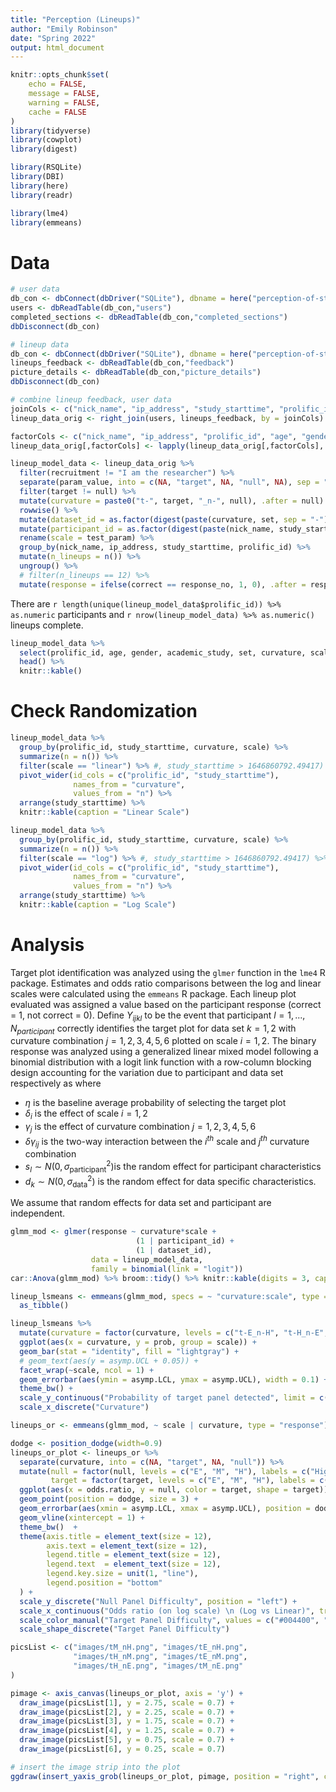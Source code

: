 ```yaml
---
title: "Perception (Lineups)"
author: "Emily Robinson"
date: "Spring 2022"
output: html_document
---
```


```r
knitr::opts_chunk$set(
	echo = FALSE,
	message = FALSE,
	warning = FALSE,
	cache = FALSE
)
library(tidyverse)
library(cowplot)
library(digest)

library(RSQLite)
library(DBI)
library(here)
library(readr)

library(lme4)
library(emmeans)
```

# Data

```r

# user data
db_con <- dbConnect(dbDriver("SQLite"), dbname = here("perception-of-statistical-graphics/databases/test-run/00_demographics_db.db"))
users <- dbReadTable(db_con,"users")
completed_sections <- dbReadTable(db_con,"completed_sections")
dbDisconnect(db_con)

# lineup data
db_con <- dbConnect(dbDriver("SQLite"), dbname = here("perception-of-statistical-graphics/databases/test-run/01_lineups_db.db"))
lineups_feedback <- dbReadTable(db_con,"feedback")
picture_details <- dbReadTable(db_con,"picture_details")
dbDisconnect(db_con)

# combine lineup feedback, user data
joinCols <- c("nick_name", "ip_address", "study_starttime", "prolific_id")
lineup_data_orig <- right_join(users, lineups_feedback, by = joinCols)

factorCols <- c("nick_name", "ip_address", "prolific_id", "age", "gender", "academic_study", "computer_mouse", "recruitment", "pic_id", "param_value", "set", "test_param", "conf_level")
lineup_data_orig[,factorCols] <- lapply(lineup_data_orig[,factorCols], factor)

lineup_model_data <- lineup_data_orig %>%
  filter(recruitment != "I am the researcher") %>%
  separate(param_value, into = c(NA, "target", NA, "null", NA), sep = "-") %>%
  filter(target != null) %>%
  mutate(curvature = paste0("t-", target, "_n-", null), .after = null) %>%
  rowwise() %>%
  mutate(dataset_id = as.factor(digest(paste(curvature, set, sep = "-"), "md5")), .after = set) %>%
  mutate(participant_id = as.factor(digest(paste(nick_name, study_starttime, prolific_id, sep = "-"), "md5")), .before = curvature) %>%
  rename(scale = test_param) %>%
  group_by(nick_name, ip_address, study_starttime, prolific_id) %>%
  mutate(n_lineups = n()) %>%
  ungroup() %>%
  # filter(n_lineups == 12) %>%
  mutate(response = ifelse(correct == response_no, 1, 0), .after = response_no)
```

There are `r length(unique(lineup_model_data$prolific_id)) %>% as.numeric` participants and `r nrow(lineup_model_data) %>% as.numeric()` lineups complete.

```r
lineup_model_data %>%
  select(prolific_id, age, gender, academic_study, set, curvature, scale, correct, response_no, response, conf_level) %>%
  head() %>%
  knitr::kable()
```

# Check Randomization

```r
lineup_model_data %>%
  group_by(prolific_id, study_starttime, curvature, scale) %>%
  summarize(n = n()) %>%
  filter(scale == "linear") %>% #, study_starttime > 1646860792.49417) %>%
  pivot_wider(id_cols = c("prolific_id", "study_starttime"),
              names_from = "curvature",
              values_from = "n") %>%
  arrange(study_starttime) %>%
  knitr::kable(caption = "Linear Scale")
```

```r
lineup_model_data %>%
  group_by(prolific_id, study_starttime, curvature, scale) %>%
  summarize(n = n()) %>%
  filter(scale == "log") %>% #, study_starttime > 1646860792.49417) %>%
  pivot_wider(id_cols = c("prolific_id", "study_starttime"),
              names_from = "curvature",
              values_from = "n") %>%
  arrange(study_starttime) %>%
  knitr::kable(caption = "Log Scale")
```

# Analysis

Target plot identification was analyzed using the `glmer` function in the `lme4` R package. 
Estimates and odds ratio comparisons between the log and linear scales were calculated using the `emmeans` R package.
Each lineup plot evaluated was assigned a value based on the participant response (correct = 1, not correct = 0).
Define $Y_{ijkl}$ to be the event that participant $l = 1,...,N_{participant}$ correctly identifies the target plot for data set $k = 1,2$ with curvature combination $j = 1,2,3,4,5,6$ plotted on scale $i = 1,2$.
The binary response was analyzed using a generalized linear mixed model following a binomial distribution with a logit link function with a row-column blocking design accounting for the variation due to participant and data set respectively as 
\begin{equation}
\text{logit }P(Y_{ijk}) = \eta + \delta_i + \gamma_j + \delta \gamma_{ij} + s_l + d_k
\end{equation}
\noindent where

+ $\eta$ is the baseline average probability of selecting the target plot
+ $\delta_i$ is the effect of scale $i = 1,2$
+ $\gamma_j$ is the effect of curvature combination $j = 1,2,3,4,5,6$
+ $\delta\gamma_{ij}$ is the two-way interaction between the $i^{th}$ scale and $j^{th}$ curvature combination
+ $s_l \sim N(0,\sigma^2_\text{participant})$is the random effect for participant characteristics
+ $d_k \sim N(0,\sigma^2_{\text{data}})$ is the random effect for data specific characteristics. 

\noindent We assume that random effects for data set and participant are independent.

```r
glmm_mod <- glmer(response ~ curvature*scale + 
                            (1 | participant_id) +
                            (1 | dataset_id),
                  data = lineup_model_data,
                  family = binomial(link = "logit"))
car::Anova(glmm_mod) %>% broom::tidy() %>% knitr::kable(digits = 3, caption = "Lineups GLMM ANOVA")
```

```r
lineup_lsmeans <- emmeans(glmm_mod, specs = ~ "curvature:scale", type = "response") %>%
  as_tibble()

lineup_lsmeans %>%
  mutate(curvature = factor(curvature, levels = c("t-E_n-H", "t-H_n-E", "t-E_n-M", "t-M_n-E", "t-M_n-H", "t-H_n-M"))) %>%
  ggplot(aes(x = curvature, y = prob, group = scale)) +
  geom_bar(stat = "identity", fill = "lightgray") +
  # geom_text(aes(y = asymp.UCL + 0.05)) +
  facet_wrap(~scale, ncol = 1) +
  geom_errorbar(aes(ymin = asymp.LCL, ymax = asymp.UCL), width = 0.1) +
  theme_bw() +
  scale_y_continuous("Probability of target panel detected", limit = c(-0.05,1.1), breaks = seq(0,1,0.2)) +
  scale_x_discrete("Curvature")
```


```r
lineups_or <- emmeans(glmm_mod, ~ scale | curvature, type = "response") %>% pairs(reverse = T, infer = c(T,T)) %>% as_tibble()

dodge <- position_dodge(width=0.9)
lineups_or_plot <- lineups_or %>%
  separate(curvature, into = c(NA, "target", NA, "null")) %>%
  mutate(null = factor(null, levels = c("E", "M", "H"), labels = c("High Curvature", "Medium Curvature", "Low Curvature")),
         target = factor(target, levels = c("E", "M", "H"), labels = c("High Curvature", "Medium Curvature", "Low Curvature"))) %>%
  ggplot(aes(x = odds.ratio, y = null, color = target, shape = target)) + 
  geom_point(position = dodge, size = 3) + 
  geom_errorbar(aes(xmin = asymp.LCL, xmax = asymp.UCL), position = dodge, width = .1) +
  geom_vline(xintercept = 1) +
  theme_bw()  +
  theme(axis.title = element_text(size = 12),
        axis.text = element_text(size = 12),
        legend.title = element_text(size = 12),
        legend.text  = element_text(size = 12),
        legend.key.size = unit(1, "line"),
        legend.position = "bottom"
  ) +
  scale_y_discrete("Null Panel Difficulty", position = "left") +
  scale_x_continuous("Odds ratio (on log scale) \n (Log vs Linear)", trans = "log10", labels = scales::comma) + 
  scale_color_manual("Target Panel Difficulty", values = c("#004400", "#116611", "#55aa55")) + 
  scale_shape_discrete("Target Panel Difficulty")

picsList <- c("images/tM_nH.png", "images/tE_nH.png", 
              "images/tH_nM.png", "images/tE_nM.png", 
              "images/tH_nE.png", "images/tM_nE.png"
)

pimage <- axis_canvas(lineups_or_plot, axis = 'y') + 
  draw_image(picsList[1], y = 2.75, scale = 0.7) +
  draw_image(picsList[2], y = 2.25, scale = 0.7) +
  draw_image(picsList[3], y = 1.75, scale = 0.7) +
  draw_image(picsList[4], y = 1.25, scale = 0.7) +
  draw_image(picsList[5], y = 0.75, scale = 0.7) +
  draw_image(picsList[6], y = 0.25, scale = 0.7)

# insert the image strip into the plot
ggdraw(insert_yaxis_grob(lineups_or_plot, pimage, position = "right", clip = "on"))
```



